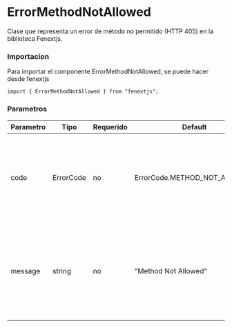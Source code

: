 # ErrorMethodNotAllowed

Clase que representa un error de método no permitido (HTTP 405) en la biblioteca Fenextjs.

### Importacion

Para importar el componente ErrorMethodNotAllowed, se puede hacer desde fenextjs

```tsx copy
import { ErrorMethodNotAllowed } from "fenextjs";
```

### Parametros

| Parametro | Tipo      | Requerido | Default                      | Descripcion                                                                                                  |
| --------- | --------- | --------- | ---------------------------- | ------------------------------------------------------------------------------------------------------------ |
| code      | ErrorCode | no        | ErrorCode.METHOD_NOT_ALLOWED | Código de error específico que indica que el método HTTP utilizado no está permitido.                        |
| message   | string    | no        | "Method Not Allowed"         | Mensaje de error que describe la naturaleza del problema cuando se intenta usar un método HTTP no permitido. |
